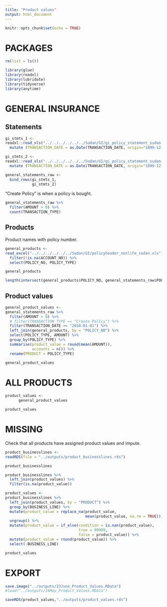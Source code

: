```yaml
---
title: "Product values"
output: html_document
---
```


```r
knitr::opts_chunk$set(echo = TRUE)
```

# PACKAGES

```r
rm(list = ls())

library(glue)
library(readxl)
library(lubridate)
library(tidyverse)
library(anytime)
```


# GENERAL INSURANCE

## Statements

```r
gi_stmts_1 <-
readxl::read_xls("../../../../../../Sudan/GI/gi_policy_statement_sudan.xls", sheet = 1) %>%
  mutate (TRANSACTION_DATE = as.Date(TRANSACTION_DATE, origin="1899-12-30"))

gi_stmts_2 <-
readxl::read_xls("../../../../../../Sudan/GI/gi_policy_statement_sudan.xls", sheet = 2)  %>%
  mutate (TRANSACTION_DATE = as.Date(TRANSACTION_DATE, origin="1899-12-30"))
```


```r
general_statements_raw <- 
  bind_rows(gi_stmts_1,
            gi_stmts_2) 
```

"Create Policy" is when a policy is bought.

```r
general_statements_raw %>% 
  filter(AMOUNT > 0) %>% 
  count(TRANSACTION_TYPE)
```

## Products

Product names with policy number.

```r
general_products <-
read_excel("../../../../../../Sudan/GI/policyheader_nonlife_sudan.xls") %>% 
  filter(!is.na(ACCOUNT_NO)) %>%
  select(POLICY_NO, POLICY_TYPE) 

general_products
```

```r
length(intersect(general_products$POLICY_NO, general_statements_raw$POLICY_NO))
```
## Product values

```r
general_product_values <-
general_statements_raw %>% 
  filter(AMOUNT > 0) %>% 
  # filter(TRANSACTION_TYPE == "Create Policy") %>% 
  filter(TRANSACTION_DATE >= "2018-01-01") %>% 
  left_join(general_products, by = "POLICY_NO") %>% 
  select(POLICY_TYPE, AMOUNT) %>% 
  group_by(POLICY_TYPE) %>% 
  summarise(product_value = round(mean(AMOUNT)),
            accounts = n()) %>% 
  rename(PRODUCT = POLICY_TYPE)

general_product_values
```

# ALL PRODUCTS

```r
product_values <- 
      general_product_values

product_values
```


# MISSING

Check that all products have assigned product values and impute.

```r
product_businesslines <-
readRDS(file = "../outputs/product_businesslines.rds")

product_businesslines
```


```r
product_businesslines %>% 
  left_join(product_values) %>% 
  filter(is.na(product_value))
```


```r
product_values <-
product_businesslines %>% 
  left_join(product_values, by = "PRODUCT") %>% 
  group_by(BUSINESS_LINE) %>%
  mutate(product_value = replace_na(product_value, 
                                    mean(product_value, na.rm = TRUE))) %>% 
  ungroup() %>%
  mutate(product_value = if_else(condition = is.nan(product_value), 
                                 true = 99999, 
                                 false = product_value)) %>% 
  mutate(product_value = round(product_value)) %>% 
  select(-BUSINESS_LINE)

product_values 
```

# EXPORT

```r
save.image("../outputs/23June_Product_Values.RData")
#load("../outputs/16May_Product_Values.RData")

saveRDS(product_values,"../outputs/product_values.rds")
```

